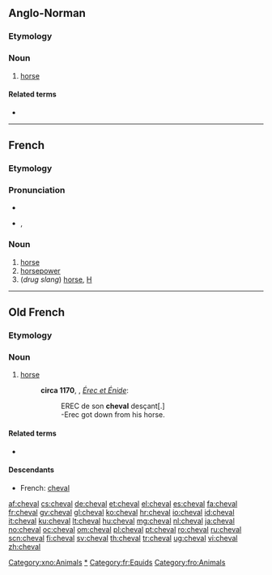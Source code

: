 ==Anglo-Norman==

===Etymology===
{{etyl|VL.|xno}} {{term|caballus|lang=la}}

===Noun===
{{xno-noun|m|chevaus|chevaus|cheval}}

# [[horse]]

====Related terms====
* {{l|xno|chevalier}}

[[Category:xno:Animals]]

----

==French==

===Etymology===
{{etyl|VL.|fr}} {{term|caballus|lang=la}}

===Pronunciation===
* {{audio|Fr-un cheval-fr.ogg|audio}}
* {{IPA|/ʃəval/|lang=fr}}, {{SAMPA|/S@.val/}}

===Noun===
{{fr-noun|m|plural=chevaux}}

# [[horse]]
# [[horsepower]]
# (''drug slang'') [[horse]], [[H]]

[[Category:fr:Horses|*]]
[[Category:fr:Equids]]

----

==Old French==

===Etymology===
{{etyl|VL.|fro}} {{term|caballus|lang=la}}

===Noun===
{{fro-noun|m|chevaus|chevaus|cheval}}

# [[horse]]
#: '''circa 1170''', {{w|Chrétien de Troyes}}, ''[[s:fr:Érec et Énide|Érec et Énide]]'':
#:: EREC de son '''cheval''' desçant[.]
#:: -Erec got down from his horse.

====Related terms====
* {{l|fro|chevalier}}

====Descendants====
* French: [[cheval#French|cheval]]

[[Category:fro:Animals]]

[[af:cheval]]
[[cs:cheval]]
[[de:cheval]]
[[et:cheval]]
[[el:cheval]]
[[es:cheval]]
[[fa:cheval]]
[[fr:cheval]]
[[gv:cheval]]
[[gl:cheval]]
[[ko:cheval]]
[[hr:cheval]]
[[io:cheval]]
[[id:cheval]]
[[it:cheval]]
[[ku:cheval]]
[[lt:cheval]]
[[hu:cheval]]
[[mg:cheval]]
[[nl:cheval]]
[[ja:cheval]]
[[no:cheval]]
[[oc:cheval]]
[[om:cheval]]
[[pl:cheval]]
[[pt:cheval]]
[[ro:cheval]]
[[ru:cheval]]
[[scn:cheval]]
[[fi:cheval]]
[[sv:cheval]]
[[th:cheval]]
[[tr:cheval]]
[[ug:cheval]]
[[vi:cheval]]
[[zh:cheval]]